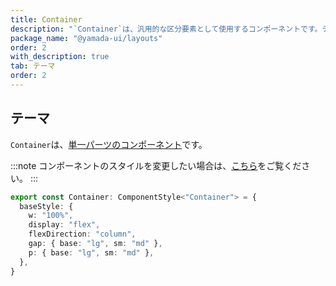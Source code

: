 ```yaml
---
title: Container
description: "`Container`は、汎用的な区分要素として使用するコンポーネントです。デフォルトでは、`section`要素をレンダリングします。"
package_name: "@yamada-ui/layouts"
order: 2
with_description: true
tab: テーマ
order: 2
---
```


## テーマ

`Container`は、[単一パーツのコンポーネント](/styled-system/theming/component-styles#単一パーツのコンポーネント)です。

:::note
コンポーネントのスタイルを変更したい場合は、[こちら](/styled-system/theming/customize-theme#コンポーネントのスタイルを変更する)をご覧ください。
:::

```ts
export const Container: ComponentStyle<"Container"> = {
  baseStyle: {
    w: "100%",
    display: "flex",
    flexDirection: "column",
    gap: { base: "lg", sm: "md" },
    p: { base: "lg", sm: "md" },
  },
}
```
